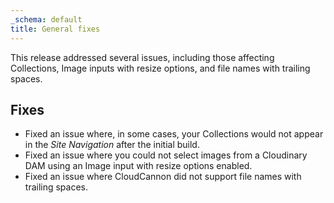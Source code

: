 ```yaml
---
_schema: default
title: General fixes
---
```

This release addressed several issues, including those affecting Collections, Image inputs with resize options, and file names with trailing spaces.

## Fixes

* Fixed an issue where, in some cases, your Collections would not appear in the *Site Navigation* after the initial build.
* Fixed an issue where you could not select images from a Cloudinary DAM using an Image input with resize options enabled.
* Fixed an issue where CloudCannon did not support file names with trailing spaces.